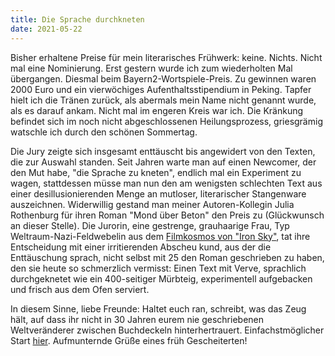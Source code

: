```yaml
---
title: Die Sprache durchkneten
date: 2021-05-22
---
```

Bisher erhaltene Preise für mein literarisches Frühwerk: keine. Nichts. Nicht mal eine Nominierung. Erst gestern wurde ich zum wiederholten Mal übergangen. Diesmal beim Bayern2-Wortspiele-Preis. Zu gewinnen waren 2000 Euro und ein vierwöchiges Aufenthaltsstipendium in Peking. Tapfer hielt ich die Tränen zurück, als abermals mein Name nicht genannt wurde, als es darauf ankam. Nicht mal im engeren Kreis war ich. Die Kränkung befindet sich im noch nicht abgeschlossenen Heilungsprozess, griesgrämig watschle ich durch den schönen Sommertag.

Die Jury zeigte sich insgesamt enttäuscht bis angewidert von den Texten, die zur Auswahl standen. Seit Jahren warte man auf einen Newcomer, der den Mut habe, "die Sprache zu kneten", endlich mal ein Experiment zu wagen, stattdessen müsse man nun den am wenigsten schlechten Text aus einer desillusionierenden Menge an mutloser, literarischer Stangenware auszeichnen. Widerwillig gestand man meiner Autoren-Kollegin Julia Rothenburg für ihren Roman "Mond über Beton" den Preis zu (Glückwunsch an dieser Stelle). Die Jurorin, eine gestrenge, grauhaarige Frau, Typ Weltraum-Nazi-Feldwebelin aus dem [Filmkosmos von "Iron Sky"](https://de.wikipedia.org/wiki/Iron_Sky_(Film)), tat ihre Entscheidung mit einer irritierenden Abscheu kund, aus der die Enttäuschung sprach, nicht selbst mit 25 den Roman geschrieben zu haben, den sie heute so schmerzlich vermisst: Einen Text mit Verve, sprachlich durchgeknetet wie ein 400-seitiger Mürbteig, experimentell aufgebacken und frisch aus dem Ofen serviert. 

In diesem Sinne, liebe Freunde: Haltet euch ran, schreibt, was das Zeug hält, auf dass ihr nicht in 30 Jahren eurem nie geschriebenen Weltveränderer zwischen Buchdeckeln hinterhertrauert. Einfachstmöglicher Start [hier](https://www.story.one/). Aufmunternde Grüße eines früh Gescheiterten!